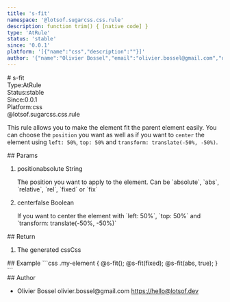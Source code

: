 ```yaml
---
title: 's-fit'
namespace: '@lotsof.sugarcss.css.rule'
description: function trim() { [native code] }
type: 'AtRule'
status: 'stable'
since: '0.0.1'
platform: '[{"name":"css","description":""}]'
author: '{"name":"Olivier Bossel","email":"olivier.bossel@gmail.com","url":"https://hello@lotsof.dev"}'
---
```

<div class="docmap-mdx">
# s-fit
<div class="_metas">
<div class="_type"><span class="_type-label">Type:</span><span class="_type-value">AtRule</span></div>
<div class="_status"><span class="_status-label">Status:</span><span class="_status-value -stable">stable</span></div>
<div class="_since"><span class="_since-label">Since:</span><span class="_since-value">0.0.1</span></div>
<div class="_platform"><span class="_platform-label">Platform:</span><span class="_platform-value">css</span></div>
</div>
<div class="_namespace">@lotsof.sugarcss.css.rule</div>
<div class="_description">
<p>This rule allows you to make the element fit the parent element easily.
You can choose the <code>position</code> you want as well as if you want to <code>center</code> the element
using <code>left: 50%</code>, <code>top: 50%</code> and <code>transform: translate(-50%, -50%)</code>.</p>

</div>
<div class="_params">
## Params
<ol class="_list">
<li class="_item">
<span class="_name">position</span><span class="_default">absolute</span> <span class="_type">String</span>
<p class="_description">The position you want to apply to the element. Can be `absolute`, `abs`, `relative`, `rel`, `fixed` or `fix`</p>
</li>
<li class="_item">
<span class="_name">center</span><span class="_default">false</span> <span class="_type">Boolean</span>
<p class="_description">If you want to center the element with `left: 50%`, `top: 50%` and `transform: translate(-50%, -50%)`</p>
</li>
</ol>
</div>
<div class="_return">
## Return
<ol class="_list">
<li class="_item">
<span class="_description">The generated css</span><span class="_default"></span><span class="_type">Css</span>
</li>
</ol>
</div>
<div class="_examples">
## Example
```css
.my-element {
     @s-fit();
     @s-fit(fixed);
     @s-fit(abs, true);
}
```
</div>
<div class="_author">
## Author
<ul class="_list">
<li class="_item">
<span class="_name">Olivier Bossel</span>
<span class="_email">olivier.bossel@gmail.com</span>
<a href="https://hello@lotsof.dev" target="_blank" class="_url">https://hello@lotsof.dev</a>
</li>
</ul>
</div>
</div>